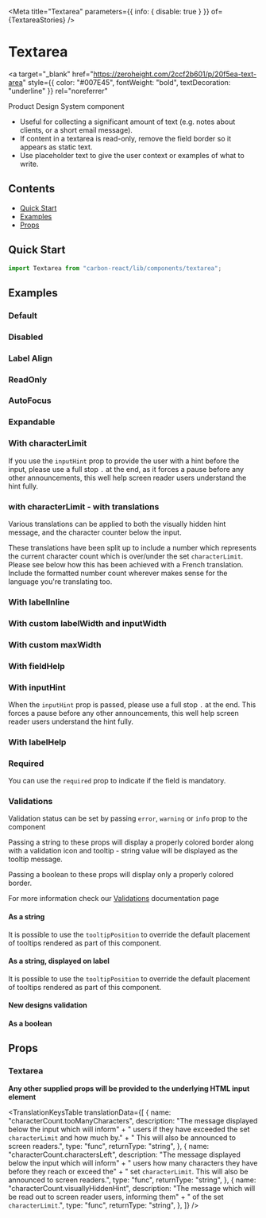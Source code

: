 

<Meta
  title="Textarea"
  parameters={{ info: { disable: true } }}
  of={TextareaStories}
/>

# Textarea

<a
  target="_blank"
  href="https://zeroheight.com/2ccf2b601/p/20f5ea-text-area"
  style={{ color: "#007E45", fontWeight: "bold", textDecoration: "underline" }}
  rel="noreferrer"
>
  Product Design System component
</a>

- Useful for collecting a significant amount of text (e.g. notes about clients, or a short email message).
- If content in a textarea is read-only, remove the field border so it appears as static text.
- Use placeholder text to give the user context or examples of what to write.

## Contents

- [Quick Start](#quick-start)
- [Examples](#examples)
- [Props](#props)

## Quick Start

```javascript
import Textarea from "carbon-react/lib/components/textarea";
```

## Examples

### Default

<Canvas name="default" of={TextareaStories.DefaultStory} />

### Disabled

<Canvas name="disabled" of={TextareaStories.DisabledStory} />

### Label Align

<Canvas name="label Align" of={TextareaStories.LabelAlignStory} />

### ReadOnly

<Canvas name="readOnly" of={TextareaStories.ReadOnlyStory} />

### AutoFocus

<Canvas name="autoFocus" of={TextareaStories.AutoFocusStory} />

### Expandable

<Canvas name="expandable" of={TextareaStories.ExpandableStory} />

### With characterLimit

If you use the `inputHint` prop to provide the user with a hint before the input, please use a full stop `.` at the end,
as it forces a pause before any other announcements, this well help screen reader users understand the hint fully.

<Canvas name="with characterLimit" of={TextareaStories.CharacterLimitStory} />

### with characterLimit - with translations

Various translations can be applied to both the visually hidden hint message, and the character
counter below the input.

These translations have been split up to include a number which represents the current character count which
is over/under the set `characterLimit`. Please see below how this has been achieved with a French translation.
Include the formatted number count wherever makes sense for the language you're translating too.

<Canvas
  name="with characterLimit with translations"
  of={TextareaStories.TranslationsCharacterLimitStory}
/>

### With labelInline

<Canvas name="with labelInline" of={TextareaStories.LabelInlineStory} />

### With custom labelWidth and inputWidth

<Canvas
  name="with custom labelWidth and inputWidth"
  of={TextareaStories.CustomWidthStory}
/>

### With custom maxWidth

<Canvas name="with maxWidth" of={TextareaStories.MaxWidthStory} />

### With fieldHelp

<Canvas name="with fieldHelp" of={TextareaStories.FieldHelpStory} />

### With inputHint

When the `inputHint` prop is passed, please use a full stop `.` at the end. This forces a pause
before any other announcements, this well help screen reader users understand the hint fully.

<Canvas name="with inputHint" story={TextareaStories.InputHintStory} />

### With labelHelp

<Canvas name="with labelHelp" of={TextareaStories.LabelHelpStory} />

### Required

You can use the `required` prop to indicate if the field is mandatory.

<Canvas name="required" of={TextareaStories.RequiredStory} />

### Validations

Validation status can be set by passing `error`, `warning` or `info` prop to the component

Passing a string to these props will display a properly colored border along with a validation icon and tooltip - string value will be displayed as the tooltip message.

Passing a boolean to these props will display only a properly colored border.

For more information check our [Validations](?path=/docs/documentation-validations--page "Validations") documentation page

#### As a string

<Canvas
  name="validations - string - component"
  of={TextareaStories.ValidationStringStory}
/>

It is possible to use the `tooltipPosition` to override the default placement of tooltips rendered as part of this component.

<Canvas
  name="validations - string - with tooltipPosition overriden - component"
  of={TextareaStories.ValidationStringPositionStory}
/>

#### As a string, displayed on label

<Canvas
  name="validations - string - label"
  of={TextareaStories.ValidationLabelStory}
/>

It is possible to use the `tooltipPosition` to override the default placement of tooltips rendered as part of this component.

<Canvas
  name="validations - string - with tooltipPosition overriden - label"
  of={TextareaStories.ValidationLabelPositionStory}
/>

#### New designs validation

<Canvas
  name="validations - string - new design"
  of={TextareaStories.NewDesignValidationStory}
/>

#### As a boolean

<Canvas
  name="validations - boolean"
  of={TextareaStories.ValidationBooleanStory}
/>

## Props

### Textarea

<ArgTypes of={TextareaStories} />

**Any other supplied props will be provided to the underlying HTML input element**

<TranslationKeysTable
  translationData={[
    {
      name: "characterCount.tooManyCharacters",
      description:
        "The message displayed below the input which will inform" +
        " users if they have exceeded the set `characterLimit` and how much by." +
        " This will also be announced to screen readers.",
      type: "func",
      returnType: "string",
    },
    {
      name: "characterCount.charactersLeft",
      description:
        "The message displayed below the input which will inform" +
        " users how many characters they have before they reach or exceed the" +
        " set `characterLimit`. This will also be announced to screen readers.",
      type: "func",
      returnType: "string",
    },
    {
      name: "characterCount.visuallyHiddenHint",
      description:
        "The message which will be read out to screen reader users, informing them" +
        " of the set `characterLimit`.",
      type: "func",
      returnType: "string",
    },
  ]}
/>
